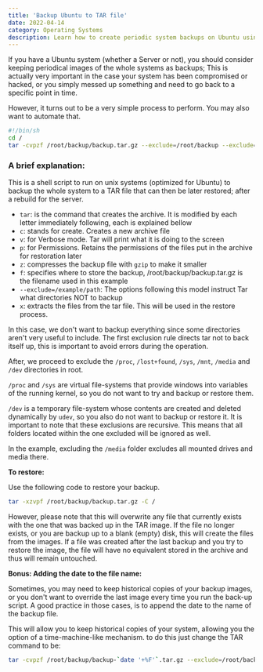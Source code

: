 ```yaml
---
title: 'Backup Ubuntu to TAR file'
date: 2022-04-14
category: Operating Systems
description: Learn how to create periodic system backups on Ubuntu using a simple shell script. This process is essential for security and disaster recovery
---
```


If you have a Ubuntu system (whether a Server or not), you should consider keeping periodical images of the whole systems as backups; This is actually very important in the case your system has been compromised or hacked, or you simply messed up something and need to go back to a specific point in time.

However, it turns out to be a very simple process to perform. You may also want to automate that.

```bash showLineNumbers
#!/bin/sh
cd /
tar -cvpzf /root/backup/backup.tar.gz --exclude=/root/backup --exclude=/proc --exclude=/lost+found --exclude=/sys --exclude=/mnt --exclude=/media --exclude=/dev -C /
```

### A brief explanation:

This is a shell script to run on unix systems (optimized for Ubuntu) to backup the whole system to a TAR file that can then be later restored; after a rebuild for the server.

- `tar`: is the command that creates the archive. It is modified by each letter immediately following, each is explained bellow
- `c`: stands for create. Creates a new archive file
- `v`: for Verbose mode. Tar will print what it is doing to the screen
- `p`: for Permissions. Retains the permissions of the files put in the archive for restoration later
- `z`: compresses the backup file with `gzip` to make it smaller
- `f`: specifies where to store the backup, /root/backup/backup.tar.gz is the filename used in this example
- `--exclude=/example/path`: The options following this model instruct Tar what directories NOT to backup
- `x`: extracts the files from the tar file. This will be used in the restore process.

In this case, we don't want to backup everything since some directories aren't very useful to include. The first exclusion rule directs tar not to back itself up, this is important to avoid errors during the operation.

After, we proceed to exclude the `/proc`, `/lost+found`, `/sys`, `/mnt`, `/media` and `/dev` directories in root.

`/proc` and `/sys` are virtual file-systems that provide windows into variables of the running kernel, so you do not want to try and backup or restore them.

`/dev` is a temporary file-system whose contents are created and deleted dynamically by `udev`, so you also do not want to backup or restore it. It is important to note that these exclusions are recursive. This means that all folders located within the one excluded will be ignored as well.

In the example, excluding the `/media` folder excludes all mounted drives and media there.

**To restore:**

Use the following code to restore your backup.

```bash showLineNumbers
tar -xzvpf /root/backup/backup.tar.gz -C /
```

However, please note that this will overwrite any file that currently exists with the one that was backed up in the TAR image. If the file no longer exists, or you are backup up to a blank (empty) disk, this will create the files from the images. If a file was created after the last backup and you try to restore the image, the file will have no equivalent stored in the archive and thus will remain untouched.

**Bonus: Adding the date to the file name:**

Sometimes, you may need to keep historical copies of your backup images, or you don't want to override the last image every time you run the back-up script. A good practice in those cases, is to append the date to the name of the backup file.

This will allow you to keep historical copies of your system, allowing you the option of a time-machine-like mechanism. to do this just change the TAR command to be:

```bash showLineNumbers
tar -cvpzf /root/backup/backup-`date '+%F'`.tar.gz --exclude=/root/backup --exclude=/proc --exclude=/lost+found --exclude=/sys --exclude=/mnt --exclude=/media -C /
```
